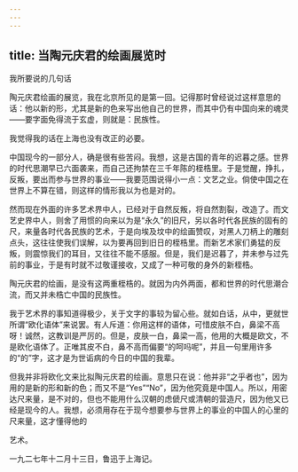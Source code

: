 ```yaml
---
---
---
```

title: 当陶元庆君的绘画展览时
---



我所要说的几句话

陶元庆君绘画的展览，我在北京所见的是第一回。记得那时曾经说过这样意思的话：他以新的形，尤其是新的色来写出他自己的世界，而其中仍有中国向来的魂灵——要字面免得流于玄虚，则就是：民族性。

我觉得我的话在上海也没有改正的必要。

中国现今的一部分人，确是很有些苦闷。我想，这是古国的青年的迟暮之感。世界的时代思潮早已六面袭来，而自己还拘禁在三千年陈的桎梏里。于是觉醒，挣扎，反叛，要出而参与世界的事业——我要范围说得小一点：文艺之业。倘使中国之在世界上不算在错，则这样的情形我以为也是对的。

然而现在外面的许多艺术界中人，已经对于自然反叛，将自然割裂，改造了。而文艺史界中人，则舍了用惯的向来以为是“永久”的旧尺，另以各时代各民族的固有的尺，来量各时代各民族的艺术，于是向埃及坟中的绘画赞叹，对黑人刀柄上的雕刻点头，这往往使我们误解，以为要再回到旧日的桎梏里。而新艺术家们勇猛的反叛，则震惊我们的耳目，又往往不能不感服。但是，我们是迟暮了，并未参与过先前的事业，于是有时就不过敬谨接收，又成了一种可敬的身外的新桎梏。

陶元庆君的绘画，是没有这两重桎梏的。就因为内外两面，都和世界的时代思潮合流，而又并未梏亡中国的民族性。

我于艺术界的事知道得极少，关于文字的事较为留心些。就如白话，从中，更就世所谓“欧化语体”来说罢。有人斥道：你用这样的语体，可惜皮肤不白，鼻梁不高呀！诚然，这教训是严厉的。但是，皮肤一白，鼻梁一高，他用的大概是欧文，不是欧化语体了。正唯其皮不白，鼻不高而偏要“的呵吗呢”，并且一句里用许多的“的”字，这才是为世诟病的今日的中国的我辈。

但我并非将欧化文来比拟陶元庆君的绘画。意思只在说：他并非“之乎者也”，因为用的是新的形和新的色；而又不是“Yes”“No”，因为他究竟是中国人。所以，用密达尺来量，是不对的，但也不能用什么汉朝的虑傂尺或清朝的营造尺，因为他又已经是现今的人。我想，必须用存在于现今想要参与世界上的事业的中国人的心里的尺来量，这才懂得他的

艺术。

一九二七年十二月十三日，鲁迅于上海记。